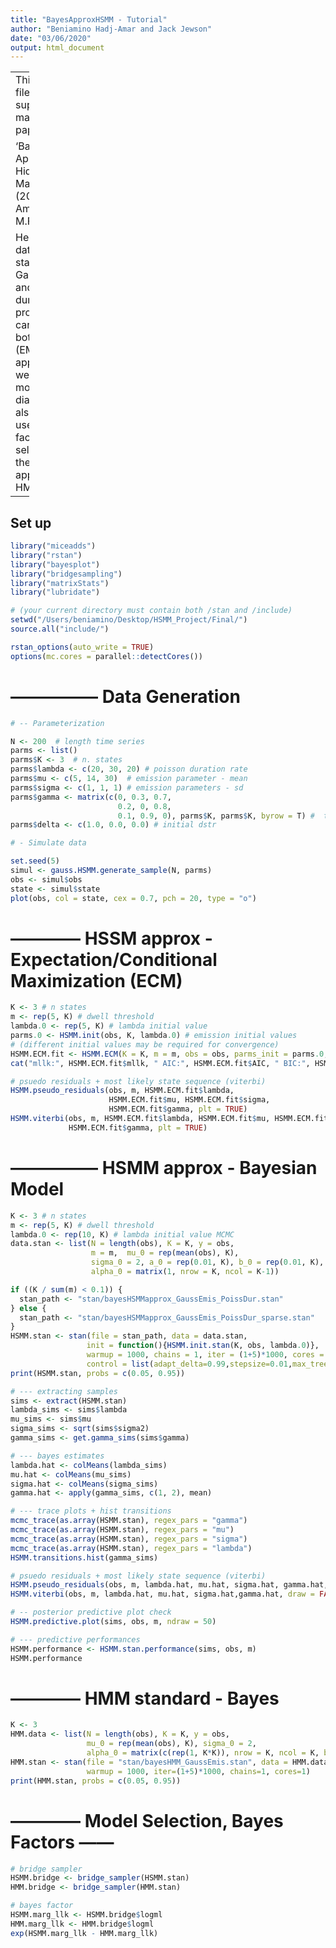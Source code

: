 ```yaml
---
title: "BayesApproxHSMM - Tutorial"
author: "Beniamino Hadj-Amar and Jack Jewson"
date: "03/06/2020"
output: html_document
---
```



---
This R markdown file is part of the supplementary material to the paper 

      'Bayesian Approximation of Hidden Semi-Markov Models' (2020)
                by B.Hadj-Amar, J.Jewson and M.Fiecas. 

Here, we generate data from a three state HSMM with Gaussian emission 
and Poisson dwell durations.Estimation procedures are carried out us-
ing both frequentist (EM) and Bayesian approaches, where we validate 
each model using several diagnostic tools. We also illustrate the use 
of Bayes factors for model selection between the proposed approach and
the HMM.
---



## Set up

```r

library("miceadds")
library("rstan")
library("bayesplot")
library("bridgesampling")
library("matrixStats")
library("lubridate")

# (your current directory must contain both /stan and /include)
setwd("/Users/beniamino/Desktop/HSMM_Project/Final/")
source.all("include/")

rstan_options(auto_write = TRUE)
options(mc.cores = parallel::detectCores())
```


# --------------- Data Generation 

```r

# -- Parameterization

N <- 200  # length time series
parms <- list()
parms$K <- 3  # n. states
parms$lambda <- c(20, 30, 20) # poisson duration rate
parms$mu <- c(5, 14, 30)  # emission parameter - mean
parms$sigma <- c(1, 1, 1) # emission parameters - sd
parms$gamma <- matrix(c(0, 0.3, 0.7,
                        0.2, 0, 0.8,
                        0.1, 0.9, 0), parms$K, parms$K, byrow = T) #  t.p.m
parms$delta <- c(1.0, 0.0, 0.0) # initial dstr

# - Simulate data

set.seed(5)
simul <- gauss.HSMM.generate_sample(N, parms)
obs <- simul$obs
state <- simul$state
plot(obs, col = state, cex = 0.7, pch = 20, type = "o")

```




# ------------ HSSM approx - Expectation/Conditional Maximization (ECM)

```r

K <- 3 # n states
m <- rep(5, K) # dwell threshold
lambda.0 <- rep(5, K) # lambda initial value 
parms.0 <- HSMM.init(obs, K, lambda.0) # emission initial values
# (different initial values may be required for convergence)
HSMM.ECM.fit <- HSMM.ECM(K = K, m = m, obs = obs, parms_init = parms.0, niter = 1e2)
cat("mllk:", HSMM.ECM.fit$mllk, " AIC:", HSMM.ECM.fit$AIC, " BIC:", HSMM.ECM.fit$BIC, "\n")
```

```r
# psuedo residuals + most likely state sequence (viterbi)
HSMM.pseudo_residuals(obs, m, HSMM.ECM.fit$lambda, 
                      HSMM.ECM.fit$mu, HSMM.ECM.fit$sigma, 
                      HSMM.ECM.fit$gamma, plt = TRUE)
HSMM.viterbi(obs, m, HSMM.ECM.fit$lambda, HSMM.ECM.fit$mu, HSMM.ECM.fit$sigma,
             HSMM.ECM.fit$gamma, plt = TRUE)
```


# --------------- HSMM approx -  Bayesian Model 

```r
K <- 3 # n states 
m <- rep(5, K) # dwell threshold
lambda.0 <- rep(10, K) # lambda initial value MCMC
data.stan <- list(N = length(obs), K = K, y = obs,
                  m = m,  mu_0 = rep(mean(obs), K), 
                  sigma_0 = 2, a_0 = rep(0.01, K), b_0 = rep(0.01, K),
                  alpha_0 = matrix(1, nrow = K, ncol = K-1))

if ((K / sum(m) < 0.1)) {
  stan_path <- "stan/bayesHSMMapprox_GaussEmis_PoissDur.stan"
} else {
  stan_path <- "stan/bayesHSMMapprox_GaussEmis_PoissDur_sparse.stan"
}
HSMM.stan <- stan(file = stan_path, data = data.stan, 
                 init = function(){HSMM.init.stan(K, obs, lambda.0)}, 
                 warmup = 1000, chains = 1, iter = (1+5)*1000, cores = 1, 
                 control = list(adapt_delta=0.99,stepsize=0.01,max_treedepth = 20))
print(HSMM.stan, probs = c(0.05, 0.95))
```

```r

# --- extracting samples 
sims <- extract(HSMM.stan)
lambda_sims <- sims$lambda
mu_sims <- sims$mu
sigma_sims <- sqrt(sims$sigma2)
gamma_sims <- get.gamma_sims(sims$gamma)

# --- bayes estimates
lambda.hat <- colMeans(lambda_sims)
mu.hat <- colMeans(mu_sims)
sigma.hat <- colMeans(sigma_sims)
gamma.hat <- apply(gamma_sims, c(1, 2), mean)
```


```r
# --- trace plots + hist transitions
mcmc_trace(as.array(HSMM.stan), regex_pars = "gamma")
mcmc_trace(as.array(HSMM.stan), regex_pars = "mu")
mcmc_trace(as.array(HSMM.stan), regex_pars = "sigma")
mcmc_trace(as.array(HSMM.stan), regex_pars = "lambda")
HSMM.transitions.hist(gamma_sims)
```



```r
# psuedo residuals + most likely state sequence (viterbi)
HSMM.pseudo_residuals(obs, m, lambda.hat, mu.hat, sigma.hat, gamma.hat, plt = TRUE)
HSMM.viterbi(obs, m, lambda.hat, mu.hat, sigma.hat,gamma.hat, draw = FALSE, plt = TRUE) 
```


```r
# -- posterior predictive plot check
HSMM.predictive.plot(sims, obs, m, ndraw = 50)
```


```r
# --- predictive performances
HSMM.performance <- HSMM.stan.performance(sims, obs, m)
HSMM.performance
```


# ------------ HMM standard  - Bayes  

```r

K <- 3
HMM.data <- list(N = length(obs), K = K, y = obs, 
                 mu_0 = rep(mean(obs), K), sigma_0 = 2, 
                 alpha_0 = matrix(c(rep(1, K*K)), nrow = K, ncol = K, byrow = TRUE))
HMM.stan <- stan(file = "stan/bayesHMM_GaussEmis.stan", data = HMM.data,
                 warmup = 1000, iter=(1+5)*1000, chains=1, cores=1)
print(HMM.stan, probs = c(0.05, 0.95))
```


# ------------ Model Selection, Bayes Factors ------

```r
# bridge sampler
HSMM.bridge <- bridge_sampler(HSMM.stan)
HMM.bridge <- bridge_sampler(HMM.stan)
```

```r
# bayes factor
HSMM.marg_llk <- HSMM.bridge$logml
HMM.marg_llk <- HMM.bridge$logml
exp(HSMM.marg_llk - HMM.marg_llk)
```


